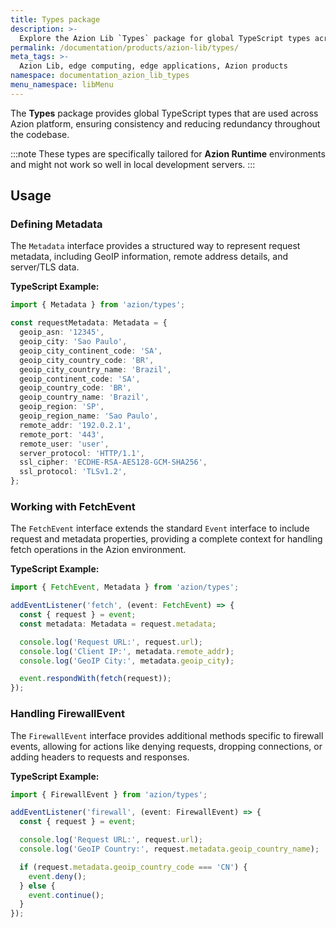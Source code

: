 ```yaml
---
title: Types package
description: >-
  Explore the Azion Lib `Types` package for global TypeScript types across the Azion platform.
permalink: /documentation/products/azion-lib/types/
meta_tags: >-
  Azion Lib, edge computing, edge applications, Azion products
namespace: documentation_azion_lib_types
menu_namespace: libMenu
---
```


The **Types** package provides global TypeScript types that are used across Azion platform, ensuring consistency and reducing redundancy throughout the codebase.

:::note
These types are specifically tailored for **Azion Runtime** environments and might not work so well in local development servers.
:::

## Usage

### Defining Metadata

The `Metadata` interface provides a structured way to represent request metadata, including GeoIP information, remote address details, and server/TLS data.

**TypeScript Example:**

```typescript
import { Metadata } from 'azion/types';

const requestMetadata: Metadata = {
  geoip_asn: '12345',
  geoip_city: 'Sao Paulo',
  geoip_city_continent_code: 'SA',
  geoip_city_country_code: 'BR',
  geoip_city_country_name: 'Brazil',
  geoip_continent_code: 'SA',
  geoip_country_code: 'BR',
  geoip_country_name: 'Brazil',
  geoip_region: 'SP',
  geoip_region_name: 'Sao Paulo',
  remote_addr: '192.0.2.1',
  remote_port: '443',
  remote_user: 'user',
  server_protocol: 'HTTP/1.1',
  ssl_cipher: 'ECDHE-RSA-AES128-GCM-SHA256',
  ssl_protocol: 'TLSv1.2',
};
```

### Working with FetchEvent

The `FetchEvent` interface extends the standard `Event` interface to include request and metadata properties, providing a complete context for handling fetch operations in the Azion environment.

**TypeScript Example:**

```typescript
import { FetchEvent, Metadata } from 'azion/types';

addEventListener('fetch', (event: FetchEvent) => {
  const { request } = event;
  const metadata: Metadata = request.metadata;

  console.log('Request URL:', request.url);
  console.log('Client IP:', metadata.remote_addr);
  console.log('GeoIP City:', metadata.geoip_city);

  event.respondWith(fetch(request));
});
```

### Handling FirewallEvent

The `FirewallEvent` interface provides additional methods specific to firewall events, allowing for actions like denying requests, dropping connections, or adding headers to requests and responses.

**TypeScript Example:**

```typescript
import { FirewallEvent } from 'azion/types';

addEventListener('firewall', (event: FirewallEvent) => {
  const { request } = event;

  console.log('Request URL:', request.url);
  console.log('GeoIP Country:', request.metadata.geoip_country_name);

  if (request.metadata.geoip_country_code === 'CN') {
    event.deny();
  } else {
    event.continue();
  }
});
```
